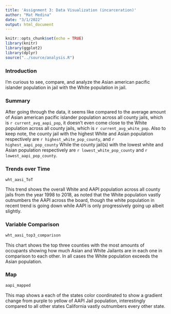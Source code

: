 ```yaml
---
title: 'Assignment 3: Data Visualization (incarceration)'
author: "Mat Medina"
date: "3/1/2022"
output: html_document
---
```


```r
knitr::opts_chunk$set(echo = TRUE)
library(knitr)
library(ggplot2)
library(dplyr)
source("../source/analysis.R")
```

### Introduction

I'm curious to see, compare, and analyze the Asian american pacific islander population in jail with the White population in jail.

### Summary
After going through the data, it seems like compared to the average amount of Asian american pacific islander population across all county jails, which is `r current_avg_aapi_pop`, it doesn't even come close to the White population across all county jails, which is `r current_avg_white_pop`. Also to keep note, the county jail with the highest White and Asian population respectively are `r highest_white_pop_county`, and `r highest_aapi_pop_county` While the county jail(s) with the lowest white and Asian population respectively are `r lowest_white_pop_county` and `r lowest_aapi_pop_county`.

### Trends over Time
```r
wht_aasi_ToT
```
This trend shows the overall White and AAPI population across all county jails from the year 1998 to 2018, as noted that the White population vastly outnumbers the AAPI across the board, though the white population in recent trend is going down while AAPI is only progressively going up albeit slightly.

### Variable Comparison
```r
wht_aasi_top3_comparison
```
This chart shows the top three counties with the most amounts of occupants showing how much Asian and White Jailants are in each one in comparison to each other. In all cases the White population exceeds the Asian population.

### Map
```r
aapi_mapped
```
This map shows a each of the states color coordinated to show a gradient change from purple to yellow of AAPI Jail population, interestingly compared to all other states California vastly outnumbers every other state. 